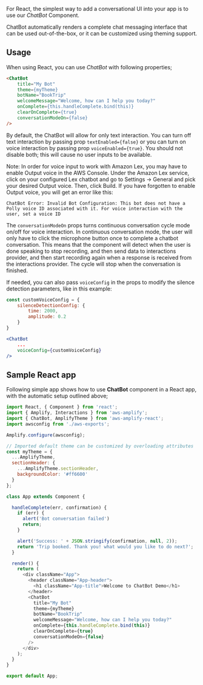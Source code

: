 For React, the simplest way to add a conversational UI into your app is to use our *ChatBot* Component.

ChatBot automatically renders a complete chat messaging interface that can be used out-of-the-box, or it can be customized using theming support. 

## Usage

When using React, you can use *ChatBot* with following properties;

```html
<ChatBot
    title="My Bot"
    theme={myTheme}
    botName="BookTrip"
    welcomeMessage="Welcome, how can I help you today?"
    onComplete={this.handleComplete.bind(this)}
    clearOnComplete={true}
    conversationModeOn={false}
/>
```

By default, the ChatBot will allow for only text interaction. You can turn off text interaction by passing prop `textEnabled={false}` or you can turn on voice interaction by passing prop `voiceEnabled={true}`. You should not disable both; this will cause no user inputs to be available. 

Note: In order for voice input to work with Amazon Lex, you may have to enable Output voice in the AWS Console. Under the Amazon Lex service, click on your configured Lex chatbot and go to Settings -> General and pick your desired Output voice. Then, click Build. If you have forgotten to enable Output voice, you will get an error like this:
```
ChatBot Error: Invalid Bot Configuration: This bot does not have a Polly voice ID associated with it. For voice interaction with the user, set a voice ID
```

The `conversationModeOn` props turns continuous conversation cycle mode on/off for voice interaction. In continuous conversation mode, the user will only have to click the microphone button once to complete a chatbot conversation. This means that the component will detect when the user is done speaking to stop recording, and then send data to interactions provider, and then start recording again when a response is received from the interactions provider. The cycle will stop when the conversation is finished. 

If needed, you can also pass `voiceConfig` in the props to modify the silence detection parameters, like in this example:

```jsx
const customVoiceConfig = {
    silenceDetectionConfig: {
        time: 2000,
        amplitude: 0.2
    }   
}

<ChatBot
    ...
    voiceConfig={customVoiceConfig}
/>

```

## Sample React app

Following simple app shows how to use **ChatBot** component in a React app, with the automatic setup outlined above;

```javascript
import React, { Component } from 'react';
import { Amplify, Interactions } from 'aws-amplify';
import { ChatBot, AmplifyTheme } from 'aws-amplify-react';
import awsconfig from './aws-exports';

Amplify.configure(awsconfig);

// Imported default theme can be customized by overloading attributes
const myTheme = {
  ...AmplifyTheme,
  sectionHeader: {
    ...AmplifyTheme.sectionHeader,
    backgroundColor: '#ff6600'
  }
};

class App extends Component {

  handleComplete(err, confirmation) {
    if (err) {
      alert('Bot conversation failed')
      return;
    }

    alert('Success: ' + JSON.stringify(confirmation, null, 2));
    return 'Trip booked. Thank you! what would you like to do next?';
  }

  render() {
    return (
      <div className="App">
        <header className="App-header">
          <h1 className="App-title">Welcome to ChatBot Demo</h1>
        </header>
        <ChatBot
          title="My Bot"
          theme={myTheme}
          botName="BookTrip"
          welcomeMessage="Welcome, how can I help you today?"
          onComplete={this.handleComplete.bind(this)}
          clearOnComplete={true}
          conversationModeOn={false}
        />
      </div>
    );
  }
}

export default App;
```